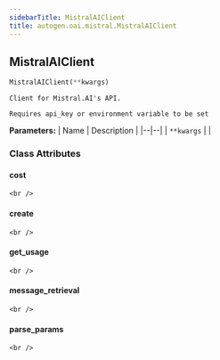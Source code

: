 ```yaml
---
sidebarTitle: MistralAIClient
title: autogen.oai.mistral.MistralAIClient
---
```

<h2 id="autogen.oai.mistral.MistralAIClient" class="doc doc-heading">
    <code class="doc-symbol doc-symbol-heading doc-symbol-class"></code>
    <span class="doc doc-object-name doc-class-name">MistralAIClient</span>
    <a href="#autogen.oai.mistral.MistralAIClient" class="headerlink" title="Permanent link"></a>
</h2>

```python
MistralAIClient(**kwargs)
```

    Client for Mistral.AI's API.
    
    Requires api_key or environment variable to be set

<b>Parameters:</b>
| Name | Description |
|--|--|
| `**kwargs` |  |

### Class Attributes

<code class="doc-symbol doc-symbol-heading doc-symbol-attribute"></code>
#### cost
<a href="#autogen.oai.mistral.MistralAIClient.cost" class="headerlink" title="Permanent link"></a>

    <br />

<code class="doc-symbol doc-symbol-heading doc-symbol-attribute"></code>
#### create
<a href="#autogen.oai.mistral.MistralAIClient.create" class="headerlink" title="Permanent link"></a>

    <br />

<code class="doc-symbol doc-symbol-heading doc-symbol-attribute"></code>
#### get_usage
<a href="#autogen.oai.mistral.MistralAIClient.get_usage" class="headerlink" title="Permanent link"></a>

    <br />

<code class="doc-symbol doc-symbol-heading doc-symbol-attribute"></code>
#### message_retrieval
<a href="#autogen.oai.mistral.MistralAIClient.message_retrieval" class="headerlink" title="Permanent link"></a>

    <br />

<code class="doc-symbol doc-symbol-heading doc-symbol-attribute"></code>
#### parse_params
<a href="#autogen.oai.mistral.MistralAIClient.parse_params" class="headerlink" title="Permanent link"></a>

    <br />